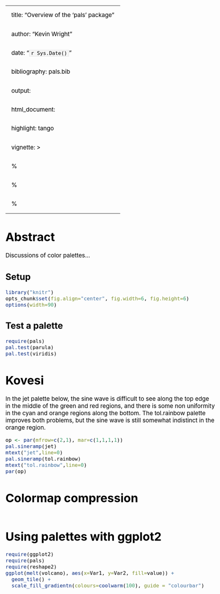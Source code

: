 
---
title: "Overview of the 'pals' package"
author: "Kevin Wright"
date: "`r Sys.Date()`"
bibliography: pals.bib
output:
  html_document:
    highlight: tango
vignette: >
  % \VignetteIndexEntry{Overview of the 'pals' package}
  % \VignetteEncoding{UTF-8}
  % \VignetteEngine{knitr::rmarkdown}
---
<style type="text/css">
body, td { font-size: 14pt; color: #000; padding:1em; }
code, pre, #ws, #message { font-size: 12pt;
  color: #000; background-color: #f5f5f5; }
code {border: 1px solid #e0e0e0; padding: 0 5px;}
pre > code { border: 0; }
</style>

# Abstract

Discussions of color palettes...

##  Setup

```r
library("knitr")
opts_chunk$set(fig.align="center", fig.width=6, fig.height=6)
options(width=90)
```

## Test a palette

```r
require(pals)
pal.test(parula)
pal.test(viridis)
```

# Kovesi

In the jet palette below, the sine wave is difficult to see along the top edge in the middle of the green and red regions, and there is some non uniformity in the cyan and orange regions along the bottom.  The tol.rainbow palette improves both problems, but the sine wave is still somewhat indistinct in the orange region.

```r
op <- par(mfrow=c(2,1), mar=c(1,1,1,1))
pal.sineramp(jet)
mtext("jet",line=0)
pal.sineramp(tol.rainbow)
mtext("tol.rainbow",line=0)
par(op)

```
# Colormap compression



```r

```
# Using palettes with ggplot2
```r
require(ggplot2)
require(pals)
require(reshape2)
ggplot(melt(volcano), aes(x=Var1, y=Var2, fill=value)) + 
  geom_tile() + 
  scale_fill_gradientn(colours=coolwarm(100), guide = "colourbar")
```
